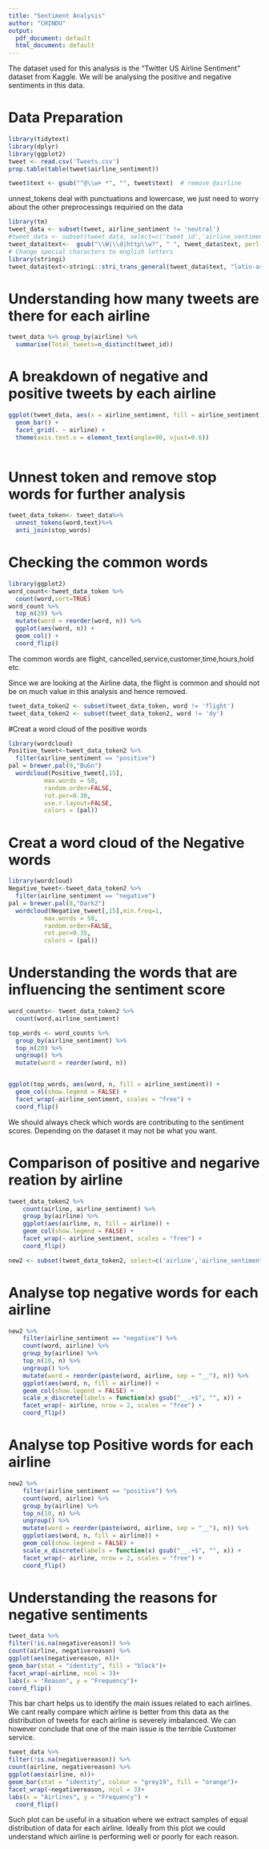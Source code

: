 ```yaml
---
title: "Sentiment Analysis"
author: "CHINDU"
output:
  pdf_document: default
  html_document: default
---
```

The dataset used for this analysis is the "Twitter US Airline Sentiment" dataset from Kaggle. We will be analysing the positive and negative sentiments in this data.

# Data Preparation

```r
library(tidytext)
library(dplyr)
library(ggplot2)
tweet <- read.csv('Tweets.csv')
prop.table(table(tweet$airline_sentiment))

tweet$text <- gsub("^@\\w+ *", "", tweet$text)  # remove @airline

```
unnest_tokens deal with punctuations and lowercase, we just need to worry about the other preprocessings requiried on the data
```r
library(tm)
tweet_data <- subset(tweet, airline_sentiment != 'neutral')
#tweet_data <- subset(tweet_data, select=c('tweet_id','airline_sentiment', 'text','airline'))
tweet_data$text<-  gsub("\\W|\\d|http\\w?", " ", tweet_data$text, perl = T)
# Change special characters to english letters
library(stringi)
tweet_data$text<-stringi::stri_trans_general(tweet_data$text, "latin-ascii")
```

# Understanding how many tweets are there for each airline
```r
tweet_data %>% group_by(airline) %>%
  summarise(Total_tweets=n_distinct(tweet_id))
```

# A breakdown of negative and positive tweets by each airline
```r
ggplot(tweet_data, aes(x = airline_sentiment, fill = airline_sentiment)) +
  geom_bar() +
  facet_grid(. ~ airline) +
  theme(axis.text.x = element_text(angle=90, vjust=0.6))
       
```



# Unnest token and remove stop words for further analysis
```r
tweet_data_token<- tweet_data%>%
  unnest_tokens(word,text)%>%
  anti_join(stop_words)
```  

# Checking the common words
```r
library(ggplot2)
word_count<-tweet_data_token %>%
  count(word,sort=TRUE)
word_count %>%
  top_n(20) %>%
  mutate(word = reorder(word, n)) %>%
  ggplot(aes(word, n)) +
  geom_col() +
  coord_flip()
```
The common words are flight, cancelled,service,customer,time,hours,hold etc.

Since we are looking at the Airline data, the flight is common and should not be on much value in this analysis and hence removed.
```r
tweet_data_token2 <- subset(tweet_data_token, word != 'flight')
tweet_data_token2 <- subset(tweet_data_token2, word != 'dy')
```


#Creat a word cloud of the positive words
```r
library(wordcloud)
Positive_tweet<-tweet_data_token2 %>% 
  filter(airline_sentiment == "positive")
pal = brewer.pal(9,"BuGn")
  wordcloud(Positive_tweet[,15],
          max.words = 50,
          random.order=FALSE, 
          rot.per=0.30, 
          use.r.layout=FALSE, 
          colors = (pal))
```

# Creat a word cloud of the Negative words
```r
library(wordcloud)
Negative_tweet<-tweet_data_token2 %>% 
  filter(airline_sentiment == "negative")
pal = brewer.pal(8,"Dark2")
  wordcloud(Negative_tweet[,15],min.freq=1,
          max.words = 50,
          random.order=FALSE, 
          rot.per=0.35, 
          colors = (pal))
```

# Understanding the words that are influencing the sentiment score
```r
word_counts<- tweet_data_token2 %>%
  count(word,airline_sentiment)

top_words <- word_counts %>%
  group_by(airline_sentiment) %>%
  top_n(20) %>%
  ungroup() %>%
  mutate(word = reorder(word, n))


ggplot(top_words, aes(word, n, fill = airline_sentiment)) +
  geom_col(show.legend = FALSE) +
  facet_wrap(~airline_sentiment, scales = "free") +  
  coord_flip() 

```

We should always check which words are contributing to the sentiment scores. Depending on the dataset it may not be what you want.

# Comparison of positive and negarive reation by airline
```r
tweet_data_token2 %>%
    count(airline, airline_sentiment) %>%
    group_by(airline) %>%
    ggplot(aes(airline, n, fill = airline)) +
    geom_col(show.legend = FALSE) +
    facet_wrap(~ airline_sentiment, scales = "free") +
    coord_flip()
```    

```r
new2 <- subset(tweet_data_token2, select=c('airline','airline_sentiment','word'))
```

# Analyse top negative words for each airline
```r

new2 %>%
    filter(airline_sentiment == "negative") %>%
    count(word, airline) %>%
    group_by(airline) %>%
    top_n(10, n) %>%
    ungroup() %>%
    mutate(word = reorder(paste(word, airline, sep = "__"), n)) %>%
    ggplot(aes(word, n, fill = airline)) +
    geom_col(show.legend = FALSE) +
    scale_x_discrete(labels = function(x) gsub("__.+$", "", x)) +
    facet_wrap(~ airline, nrow = 2, scales = "free") +
    coord_flip()
```


# Analyse top Positive words for each airline

```r
new2 %>%
    filter(airline_sentiment == "positive") %>%
    count(word, airline) %>%
    group_by(airline) %>%
    top_n(10, n) %>%
    ungroup() %>%
    mutate(word = reorder(paste(word, airline, sep = "__"), n)) %>%
    ggplot(aes(word, n, fill = airline)) +
    geom_col(show.legend = FALSE) +
    scale_x_discrete(labels = function(x) gsub("__.+$", "", x)) +
    facet_wrap(~ airline, nrow = 2, scales = "free") +
    coord_flip()
```

# Understanding the reasons for negative sentiments

```r
tweet_data %>%
filter(!is.na(negativereason)) %>%
count(airline, negativereason) %>%
ggplot(aes(negativereason, n))+
geom_bar(stat = "identity", fill = "black")+
facet_wrap(~airline, ncol = 3)+
labs(x = "Reason", y = "Frequency")+
coord_flip()
```

This bar chart helps us to identify the main issues related to each airlines. We cant really compare which airline is better from this data as the distribution of tweets for each airline is severely imbalanced.
We can however conclude that one of the main issue is the terrible Customer service.

```r
tweet_data %>%
filter(!is.na(negativereason)) %>%
count(airline, negativereason) %>%
ggplot(aes(airline, n))+
geom_bar(stat = "identity", colour = "grey19", fill = "orange")+
facet_wrap(~negativereason, ncol = 3)+
labs(x = "Airlines", y = "Frequency") +
  coord_flip()
```
Such plot can be useful in a situation where we extract samples of equal distribution of data for each airline. Ideally from this plot we could understand which airline is performing well or poorly for each reason.